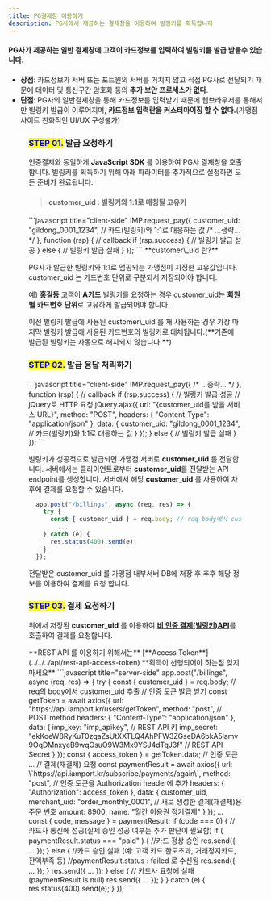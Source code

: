 ```yaml
---
title: PG결제창 이용하기
description: PG사에서 제공하는 결제창을 이용하여 빌링키를 획득합니다
---
```



#### PG사가 제공하는 일반 결제창에 고객이 카드정보를 입력하여 빌링키를 발급 받을수 있습니다.

- **장점**: 카드정보가 서버 또는 포트원의 서버를 거치지 않고 직접 PG사로 전달되기 때문에 데이터 및 통신구간 암호화 등의 **추가 보안 프로세스가 없다**.
- **단점**: PG사의 일반결제창을 통해 카드정보를 입력받기 때문에 웹브라우저를 통해서만 빌링키 발급이 이루어지며, **카드정보 입력란을 커스터마이징 할 수 없다.**(가맹점 사이트 친화적인 UI/UX 구성불가)

<Figure
  src="/gitbook-assets/ko/image (269).png"
  caption="PG사 카드정보 획득 결제창 예제"
/>

### <mark style="color:blue;">**STEP 01.**</mark> 발급 요청하기

인증결제와 동일하게 **JavaScript SDK** 를 이용하여 PG사 결제창을 호출합니다. 빌링키를 획득하기 위해 아래 파라미터를 추가적으로 설정하면 모든 준비가 완료됩니다.

> #### customer_uid : 빌링키와 1:1로 매칭될 고유키

<Tabs>
<Tab title="JavaScript">
```javascript title="client-side"
  IMP.request_pay({ 
    customer_uid: "gildong_0001_1234", // 카드(빌링키)와 1:1로 대응하는 값
    /* ...생략... */
  }, function (rsp) { // callback
    if (rsp.success) {
      // 빌링키 발급 성공
    } else {
      // 빌링키 발급 실패
    }
  });
```

<Hint style="info">
**customer\_uid 란?**

PG사가 발급한 빌링키와 1:1로 맵핑되는 가맹점이 지정한 고유값입니다. customer_uid 는 카드번호 단위로 구분되서 저장되어야 합니다.

예) **홍길동** 고객이 **A카드** 빌링키를 요청하는 경우 customer_uid는 **회원 별 카드번호 단위**로 고유하게 발급되어야 합니다.

</Hint>

<Hint style="danger">
이전 빌링키 발급에 사용된 customer\_uid 를 재 사용하는 경우 가장 마지막 빌링키 발급에 사용된 카드번호의 빌링키로 대체됩니다.(**기존에 발급된 빌링키는 자동으로 해지되지 않습니다.**)
</Hint>

</Tab>
</Tabs>

### <mark style="color:blue;">**STEP 02.**</mark> 발급 응답 처리하기

<Tabs>
<Tab title="JavaScript">
```javascript title="client-side"
  IMP.request_pay({ 
    /* ...중략... */
  }, function (rsp) { // callback
    if (rsp.success) {
      // 빌링키 발급 성공
      // jQuery로 HTTP 요청
      jQuery.ajax({
        url: "{customer_uid를 받을 서비스 URL}", 
        method: "POST",
        headers: { "Content-Type": "application/json" },
        data: {
          customer_uid: "gildong_0001_1234", // 카드(빌링키)와 1:1로 대응하는 값
        }
      });
    } else {
      // 빌링키 발급 실패
    }
  });
```

빌링키가 성공적으로 발급되면 가맹점 서버로 **customer_uid** 를 전달합니다. 서버에서는 클라이언트로부터 **customer_uid**를 전달받는 API endpoint를 생성합니다. 서버에서 해당 **customer_uid** 를 사용하여 차후에 결제를 요청할 수 있습니다.

```javascript title="server-side"
  app.post("/billings", async (req, res) => {
    try {
      const { customer_uid } = req.body; // req body에서 customer_uid 추출
        ...
    } catch (e) {
      res.status(400).send(e);
    }
  });
```

전달받은 customer_uid 를 가맹점 내부서버 DB에 저장 후 추후 해당 정보를 이용하여 결제를 요청 합니다.

</Tab>
</Tabs>

### <mark style="color:blue;">**STEP 03.**</mark> 결제 요청하기

위에서 저장된 **customer_uid** 를 이용하여 [**비 인증 결제(빌링키)API**](../../../api/api-4/api)를 호출하여 결제를 요청합니다.

<Hint style="success">
**REST API 를 이용하기 위해서는** [**Access Token**](../../../api/rest-api-access-token) **획득이 선행되어야 하는점 잊지 마세요**

</Hint>

<Tabs>
<Tab title="Node.js">
```javascript title="server-side"
app.post("/billings", async (req, res) => {
    try {
      const { customer_uid } = req.body; // req의 body에서 customer_uid 추출
      // 인증 토큰 발급 받기
      const getToken = await axios({
        url: "https://api.iamport.kr/users/getToken",
        method: "post", // POST method
        headers: { "Content-Type": "application/json" }, 
        data: {
          imp_key: "imp_apikey", // REST API 키
          imp_secret: "ekKoeW8RyKuT0zgaZsUtXXTLQ4AhPFW3ZGseDA6bkA5lamv9OqDMnxyeB9wqOsuO9W3Mx9YSJ4dTqJ3f" // REST API Secret
        }
      });
      const { access_token } = getToken.data; // 인증 토큰
      ...
      // 결제(재결제) 요청
      const paymentResult = await axios({
        url: \`https://api.iamport.kr/subscribe/payments/again\`,
        method: "post",
        // 인증 토큰을 Authorization header에 추가
        headers: { "Authorization": access_token }, 
        data: {
          customer_uid,
          merchant_uid: "order_monthly_0001", // 새로 생성한 결제(재결제)용 주문 번호
          amount: 8900,
          name: "월간 이용권 정기결제"
        }
      });
      ...
      const { code, message } = paymentResult;
      if (code === 0) { // 카드사 통신에 성공(실제 승인 성공 여부는 추가 판단이 필요함)
        if ( paymentResult.status === "paid" ) { //카드 정상 승인
          res.send({ ... });
        } else { //카드 승인 실패 (예: 고객 카드 한도초과, 거래정지카드, 잔액부족 등)
          //paymentResult.status : failed 로 수신됨
          res.send({ ... });
        }
        res.send({ ... });
      } else { // 카드사 요청에 실패 (paymentResult is null)
        res.send({ ... });
      }
    } catch (e) {
      res.status(400).send(e);
    }
  });
```

</Tab>
</Tabs>
